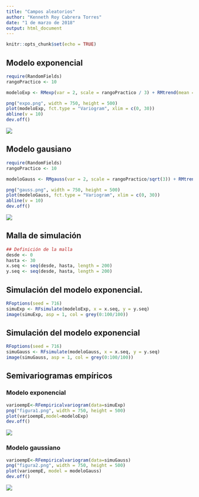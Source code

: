 ```yaml
---
title: "Campos aleatorios"
author: "Kenneth Roy Cabrera Torres"
date: "1 de marzo de 2018"
output: html_document
---
```


```r
knitr::opts_chunk$set(echo = TRUE)
```


## Modelo exponencial


```r
require(RandomFields)
rangoPractico <- 10

modeloExp <- RMexp(var = 2, scale = rangoPractico / 3) + RMtrend(mean = 5)

png("expo.png", width = 750, height = 500)
plot(modeloExp, fct.type = "Variogram", xlim = c(0, 30))
abline(v = 10)
dev.off()
```
![](expo.png)

## Modelo gausiano

```r
require(RandomFields)
rangoPractico <- 10

modeloGauss <- RMgauss(var = 2, scale = rangoPractico/sqrt(3)) + RMtrend(mean = 5)

png("gauss.png", width = 750, height = 500)
plot(modeloGauss, fct.type = "Variogram", xlim = c(0, 30))
abline(v = 10)
dev.off()
```

![](gauss.png)


## Malla de simulación

```r
## Definición de la malla
desde <- 0
hasta <- 30
x.seq <- seq(desde, hasta, length = 200)
y.seq <- seq(desde, hasta, length = 200)
```


## Simulación del modelo exponencial.

```r
RFoptions(seed = 716)
simuExp <- RFsimulate(modeloExp, x = x.seq, y = y.seq)
image(simuExp, asp = 1, col = grey(0:100/100))
```

## Simulación del modelo exponencial

```r
RFoptions(seed = 716)
simuGauss <- RFsimulate(modeloGauss, x = x.seq, y = y.seq)
image(simuGauss, asp = 1, col = grey(0:100/100))
```


## Semivariogramas empíricos

### Modelo exponencial 

```r
varioempE<-RFempiricalvariogram(data=simuExp)
png("figura1.png", width = 750, height = 500)
plot(varioempE,model=modeloExp)
dev.off()
```

![](figura1.png)

### Modelo gaussiano

```r
varioempE<-RFempiricalvariogram(data=simuGauss)
png("figura2.png", width = 750, height = 500)
plot(varioempE, model = modeloGauss)
dev.off()
```


![](figura2.png)
